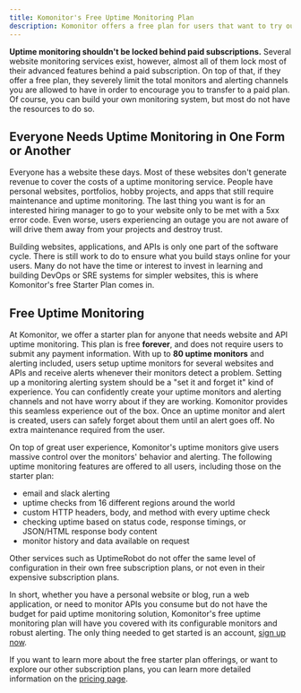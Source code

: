 ```yaml
---
title: Komonitor's Free Uptime Monitoring Plan
description: Komonitor offers a free plan for users that want to try out the service or monitor anything not generating any revenue to cover the costs of a paid subscription. It is free forever and offers up to 80 uptime monitors and alerts.
---
```


**Uptime monitoring shouldn't be locked behind paid subscriptions.** Several website monitoring services exist, however, almost all of them
lock most of their advanced features behind a paid subscription. On top of that, if they offer a free plan, they severely limit the total monitors and alerting channels you are allowed
to have in order to encourage you to transfer to a paid plan. Of course, you can build your own monitoring system, but most do not have the resources to do so.

## Everyone Needs Uptime Monitoring in One Form or Another

Everyone has a website these days. Most of these websites don't generate revenue to cover the costs of a uptime monitoring service. People have personal websites,
portfolios, hobby projects, and apps that still require maintenance and uptime monitoring.
The last thing you want is for an interested hiring manager to go to your website only to be met with a 5xx error code. Even worse, users experiencing an
outage you are not aware of will drive them away from your projects and destroy trust.

Building websites, applications, and APIs is only one part
of the software cycle. There is still work to do to ensure what you build stays online for your users. Many do not have the time
or interest to invest in learning and building DevOps or SRE systems for simpler websites, this is where Komonitor's free Starter Plan comes in.

## Free Uptime Monitoring

At Komonitor, we offer a starter plan for anyone that needs website and API uptime monitoring. This plan is free **forever**, and does not require
users to submit any payment information. With up to **80 uptime monitors** and alerting included, users setup uptime monitors for several websites and APIs and
receive alerts whenever their monitors detect a problem. Setting up a monitoring alerting system should be a "set it and forget it" kind of experience. You can
confidently create your uptime monitors and alerting channels and not have worry about if they are working. Komonitor provides this seamless experience out of the box.
Once an uptime monitor and alert is created, users can safely forget about them until an alert goes off. No extra maintenance required from the user.

On top of great user experience, Komonitor's uptime monitors give users massive control over the monitors' behavior and alerting.
The following uptime monitoring features are offered to all users, including those on the starter plan:

- email and slack alerting
- uptime checks from 16 different regions around the world
- custom HTTP headers, body, and method with every uptime check
- checking uptime based on status code, response timings, or JSON/HTML response body content
- monitor history and data available on request

Other services such as UptimeRobot do not offer the same level of configuration in their own free subscription plans, or not even in their expensive subscription plans.

In short, whether you have a personal website or blog, run a web application, or need to monitor APIs you consume but do not have the budget for
paid uptime monitoring solution, Komonitor's free uptime monitoring plan will have you covered with its configurable monitors and robust alerting.
The only thing needed to get started is an account, [sign up now](/auth/signin).

If you want to learn more about the free starter plan offerings, or want to explore our other subscription plans, you can learn more detailed information on the [pricing page](/pricing).
